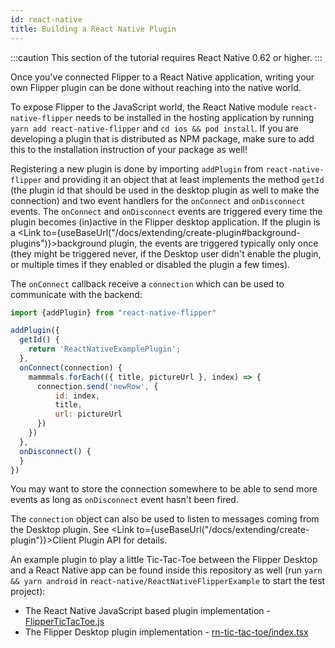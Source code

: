 ```yaml
---
id: react-native
title: Building a React Native Plugin
---
```


:::caution
This section of the tutorial requires React Native 0.62 or higher.
:::

Once you've connected Flipper to a React Native application, writing your own Flipper plugin can be done without reaching into the native world.

To expose Flipper to the JavaScript world, the React Native module `react-native-flipper` needs to be installed in the hosting application by running `yarn add react-native-flipper` and `cd ios && pod install`. If you are developing a plugin that is distributed as NPM package, make sure to add this to the installation instruction of your package as well!

Registering a new plugin is done by importing `addPlugin` from `react-native-flipper` and providing it an object that at least implements the method `getId` (the plugin id that should be used in the desktop plugin as well to make the connection) and two event handlers for the `onConnect` and `onDisconnect` events. The `onConnect` and `onDisconnect` events are triggered every time the plugin becomes (in)active in the Flipper desktop application. If the plugin is a <Link to={useBaseUrl("/docs/extending/create-plugin#background-plugins")}>background plugin</Link>, the events are triggered typically only once (they might be triggered never, if the Desktop user didn't enable the plugin, or multiple times if they enabled or disabled the plugin a few times).

The `onConnect` callback receive a `connection` which can be used to communicate with the backend:

```javascript
import {addPlugin} from "react-native-flipper"

addPlugin({
  getId() {
    return 'ReactNativeExamplePlugin';
  },
  onConnect(connection) {
    mammmals.forEach(({ title, pictureUrl }, index) => {
      connection.send('newRow', {
          id: index,
          title,
          url: pictureUrl
      })
    })
  },
  onDisconnect() {
  }
})
```

You may want to store the connection somewhere to be able to send more events as long as `onDisconnect` event hasn't been fired.

The `connection` object can also be used to listen to messages coming from the Desktop plugin. See <Link to={useBaseUrl("/docs/extending/create-plugin")}>Client Plugin API</Link> for details.

An example plugin to play a little Tic-Tac-Toe between the Flipper Desktop and a React Native app can be found inside this repository as well (run `yarn && yarn android` in `react-native/ReactNativeFlipperExample` to start the test project):

 * The React Native JavaScript based plugin implementation - [FlipperTicTacToe.js](https://github.com/facebook/flipper/tree/main/react-native/ReactNativeFlipperExample/FlipperTicTacToe.js)
 * The Flipper Desktop plugin implementation - [rn-tic-tac-toe/index.tsx](https://github.com/facebook/flipper/blob/main/desktop/plugins/public/rn-tic-tac-toe/index.tsx)
